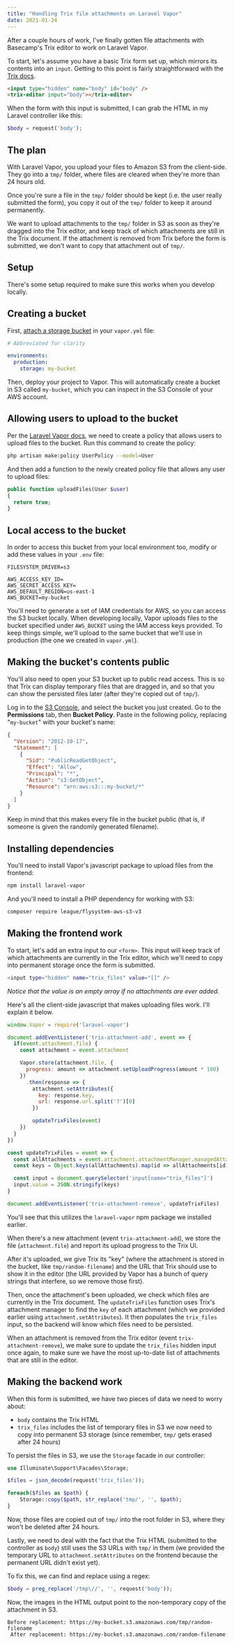 ---
title: "Handling Trix file attachments on Laravel Vapor"
date: 2021-01-24
---
After a couple hours of work, I've finally gotten file attachments with Basecamp's Trix editor to work on Laravel Vapor.

To start, let's assume you have a basic Trix form set up, which mirrors its contents into an `input`. Getting to this point is fairly straightforward with the [Trix docs](https://github.com/basecamp/trix).

```html
<input type="hidden" name="body" id="body" />
<trix-editor input="body"></trix-editor>
```

When the form with this input is submitted, I can grab the HTML in my Laravel controller like this:

```php
$body = request('body');
```

## The plan

With Laravel Vapor, you upload your files to Amazon S3 from the client-side. They go into a `tmp/` folder, where files are cleared when they're more than 24 hours old.

Once you're sure a file in the `tmp/` folder should be kept (i.e. the user really submitted the form), you copy it out of the `tmp/` folder to keep it around permanently.

We want to upload attachments to the `tmp/` folder in S3 as soon as they're dragged into the Trix editor, and keep track of which attachments are still in the Trix document. If the attachment is removed from Trix before the form is submitted, we don't want to copy that attachment out of `tmp/`.

## Setup

There's some setup required to make sure this works when you develop locally.

## Creating a bucket

First, [attach a storage bucket](https://docs.vapor.build/1.0/resources/storage.html) in your `vapor.yml` file:

```yaml
# Abbreviated for clarity

environments:
  production:
    storage: my-bucket
```

Then, deploy your project to Vapor. This will automatically create a bucket in S3 called `my-bucket`, which you can inspect in the S3 Console of your AWS account.

## Allowing users to upload to the bucket

Per the [Laravel Vapor docs](https://docs.vapor.build/1.0/resources/storage.html#authorization), we need to create a policy that allows users to upload files to the bucket. Run this command to create the policy:

```bash
php artisan make:policy UserPolicy --model=User
```

And then add a function to the newly created policy file that allows any user to upload files:

```php
public function uploadFiles(User $user)
{
  return true;
}
```

## Local access to the bucket

In order to access this bucket from your local environment too, modify or add these values in your `.env` file:

```env
FILESYSTEM_DRIVER=s3

AWS_ACCESS_KEY_ID=
AWS_SECRET_ACCESS_KEY=
AWS_DEFAULT_REGION=us-east-1
AWS_BUCKET=my-bucket
```

You'll need to generate a set of IAM credentials for AWS, so you can access the S3 bucket locally. When developing locally, Vapor uploads files to the bucket specified under `AWS_BUCKET` using the IAM access keys provided. To keep things simple, we'll upload to the same bucket that we'll use in production (the one we created in `vapor.yml`).

## Making the bucket's contents public

You'll also need to open your S3 bucket up to public read access. This is so that Trix can display temporary files that are dragged in, and so that you can show the persisted files later (after they're copied out of `tmp/`).

Log in to the [S3 Console](https://s3.console.aws.amazon.com/), and select the bucket you just created. Go to the **Permissions** tab, then **Bucket Policy**. Paste in the following policy, replacing "`my-bucket`" with your bucket's name:

```json
{
  "Version": "2012-10-17",
  "Statement": [
    {
      "Sid": "PublicReadGetObject",
      "Effect": "Allow",
      "Principal": "*",
      "Action": "s3:GetObject",
      "Resource": "arn:aws:s3:::my-bucket/*"
    }
  ]
}
```

Keep in mind that this makes every file in the bucket public (that is, if someone is given the randomly generated filename).

## Installing dependencies

You'll need to install Vapor's javascript package to upload files from the frontend:

```bash
npm install laravel-vapor
```

And you'll need to install a PHP dependency for working with S3:

```bash
composer require league/flysystem-aws-s3-v3
```

## Making the frontend work

To start, let's add an extra input to our `<form>`. This input will keep track of which attachments are currently in the Trix editor, which we'll need to copy into permanent storage once the form is submitted.

```bash
<input type="hidden" name="trix_files" value="[]" />
```

*Notice that the value is an empty array if no attachments are ever added.*

Here's all the client-side javascript that makes uploading files work. I'll explain it below.

```javascript
window.Vapor = require('laravel-vapor')

document.addEventListener('trix-attachment-add', event => {
  if(event.attachment.file) {
    const attachment = event.attachment

    Vapor.store(attachment.file, {
      progress: amount => attachment.setUploadProgress(amount * 100)
	})
      .then(response => {
        attachment.setAttributes({
          key: response.key,
          url: response.url.split('?')[0]
        })

        updateTrixFiles(event)
    })
  }
})

const updateTrixFiles = event => {
  const allAttachments = event.attachment.attachmentManager.managedAttachments
  const keys = Object.keys(allAttachments).map(id => allAttachments[id].attachment.attributes.values.key)

  const input = document.querySelector('input[name="trix_files"]')
  input.value = JSON.stringify(keys)
}

document.addEventListener('trix-attachment-remove', updateTrixFiles)
```

You'll see that this utilizes the `laravel-vapor` npm package we installed earlier.

When there's a new attachment (event `trix-attachment-add`), we store the file (`attachment.file`) and report its upload progress to the Trix UI.

After it's uploaded, we give Trix its "key" (where the attachment is stored in the bucket, like `tmp/random-filename`) and the URL that Trix should use to show it in the editor (the URL provided by Vapor has a bunch of query strings that interfere, so we remove those first).

Then, once the attachment's been uploaded, we check which files are currently in the Trix document. The `updateTrixFiles` function uses Trix's attachment manager to find the `key` of each attachment (which we provided earlier using `attachment.setAttributes`). It then populates the `trix_files` input, so the backend will know which files need to be persisted.

When an attachment is removed from the Trix editor (event `trix-attachment-remove`), we make sure to update the `trix_files` hidden input once again, to make sure we have the most up-to-date list of attachments that are still in the editor.

## Making the backend work

When this form is submitted, we have two pieces of data we need to worry about:

* `body` contains the Trix HTML
* `trix_files` includes the list of temporary files in S3 we now need to copy into permanent S3 storage (since remember, `tmp/` gets erased after 24 hours)

To persist the files in S3, we use the `Storage` facade in our controller:

```php
use Illuminate\Support\Facades\Storage;

$files = json_decode(request('trix_files'));

foreach($files as $path) {
	Storage::copy($path, str_replace('tmp/', '', $path);
}
```

Now, those files are copied out of `tmp/` into the root folder in S3, where they won't be deleted after 24 hours.

Lastly, we need to deal with the fact that the Trix HTML (submitted to the controller as `body`) still uses the S3 URLs with `tmp/` in them (we provided the temporary URL to `attachment.setAttributes` on the frontend because the permanent URL didn't exist yet).

To fix this, we can find and replace using a regex:

```php
$body = preg_replace('/tmp\//', '', request('body'));
```

Now, the images in the HTML output point to the non-temporary copy of the attachment in S3.

```plain
Before replacement: https://my-bucket.s3.amazonaws.com/tmp/random-filename
 After replacement: https://my-bucket.s3.amazonaws.com/random-filename
```

